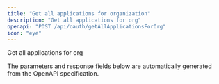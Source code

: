 ```yaml
---
title: "Get all applications for organization"
description: "Get all applications for org"
openapi: "POST /api/oauth/getAllApplicationsForOrg"
icon: "eye"
---
```


Get all applications for org

<Note>
The parameters and response fields below are automatically generated from the OpenAPI specification.
</Note>
